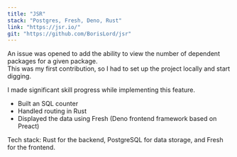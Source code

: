 ```yaml
---
title: "JSR"
stack: "Postgres, Fresh, Deno, Rust"
link: "https://jsr.io/"
git: "https://github.com/BorisLord/jsr"
---
```

An issue was opened to add the ability to view the number of dependent packages for a given package.  
This was my first contribution, so I had to set up the project locally and start digging.  

I made significant skill progress while implementing this feature.  
- Built an SQL counter  
- Handled routing in Rust  
- Displayed the data using Fresh (Deno frontend framework based on Preact)  

Tech stack: Rust for the backend, PostgreSQL for data storage, and Fresh for the frontend.
